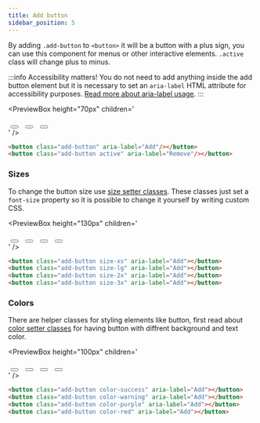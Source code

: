 ```yaml
---
title: Add button
sidebar_position: 5
---
```



By adding `.add-button` to `<button>` it will be a button with a plus sign, you can use this component for menus or other interactive elements. `.active` class will change plus to minus.

:::info Accessibility matters!
You do not need to add anything inside the add button element but it is necessary to set an `aria-label` HTML attribute for accessibility purposes. [Read more about aria-label usage](https://developer.mozilla.org/en-US/docs/Web/Accessibility/ARIA/ARIA_Techniques/Using_the_aria-label_attribute).
:::

<PreviewBox
  height="70px"
  children='
<!DOCTYPE html>
<html lang="en">
	<head>
		<meta charset="UTF-8" />
		<meta http-equiv="X-UA-Compatible" content="IE=edge" />
		<meta name="viewport" content="width=device-width, initial-scale=1.0" />
		<link rel="stylesheet" href="https://cdn.jsdelivr.net/npm/flatifycss/dist/css/flatify.min.css" />
		<title>Add button</title>
		<style>
			.add-button{
				margin: 0 5px !important;
			}
		</style>
	</head>
	<body>
        <div class="flex-center">
			<button class="add-button interactive" aria-label="Add"/></button>
			<button class="add-button" aria-label="Add"/></button>
			<button class="add-button active" aria-label="Remove"/></button>
		</div>
	</body>
	<script>
		var addButton = document.querySelector(".add-button.interactive");
		addButton.addEventListener("click", () => {
			addButton.classList.toggle("active");
			if(addButton.classList.contains("active")){
				addButton.setAttribute("aria-label", "Remove");
			}else{
				addButton.setAttribute("aria-label", "Add");
			}
		});
	</script>
</html>
'
/>

```html title="index.html"
<button class="add-button" aria-label="Add"/></button>
<button class="add-button active" aria-label="Remove"/></button>
```

### Sizes

To change the button size use [size setter classes](/docs/helpers/size-setters).
These classes just set a `font-size` property so it is possible to change it yourself by writing custom CSS.

<PreviewBox
  height="130px"
  children='
<!DOCTYPE html>
<html lang="en">
	<head>
		<meta charset="UTF-8" />
		<meta http-equiv="X-UA-Compatible" content="IE=edge" />
		<meta name="viewport" content="width=device-width, initial-scale=1.0" />
		<link rel="stylesheet" href="https://cdn.jsdelivr.net/npm/flatifycss/dist/css/flatify.min.css" />
		<title>Add button</title>
		<style>
			.add-button{
				margin: 0 5px !important;
			}
		</style>
	</head>
	<body>
        <div class="flex-center">
			<button class="add-button size-xs" aria-label="Add"></button>
			<button class="add-button size-lg" aria-label="Add"></button>
			<button class="add-button size-2x" aria-label="Add"></button>
			<button class="add-button size-3x" aria-label="Add"></button>
		</div>
	</body>
</html>
'
/>

```html title="index.html"
<button class="add-button size-xs" aria-label="Add"></button>
<button class="add-button size-lg" aria-label="Add"></button>
<button class="add-button size-2x" aria-label="Add"></button>
<button class="add-button size-3x" aria-label="Add"></button>
```

### Colors

There are helper classes for styling elements like button, first read about [color setter classes](/docs/helpers/color-setters) for having button with diffrent background and text color.

<PreviewBox
  height="100px"
  children='
<!DOCTYPE html>
<html lang="en">
	<head>
		<meta charset="UTF-8" />
		<meta http-equiv="X-UA-Compatible" content="IE=edge" />
		<meta name="viewport" content="width=device-width, initial-scale=1.0" />
		<link rel="stylesheet" href="https://cdn.jsdelivr.net/npm/flatifycss/dist/css/flatify.min.css" />
		<title>Add button</title>
		<style>
			.add-button{
				margin: 0 5px !important;
			}
		</style>
	</head>
	<body>
        <div class="flex-center" style="flex-wrap: wrap">
			<button class="add-button color-success" aria-label="Add"></button>
			<button class="add-button color-warning" aria-label="Add"></button>
			<button class="add-button color-purple" aria-label="Add"></button>
			<button class="add-button color-red" aria-label="Add"></button>
		</div>
	</body>
</html>
'
/>

```html title="index.html"
<button class="add-button color-success" aria-label="Add"></button>
<button class="add-button color-warning" aria-label="Add"></button>
<button class="add-button color-purple" aria-label="Add"></button>
<button class="add-button color-red" aria-label="Add"></button>
```
